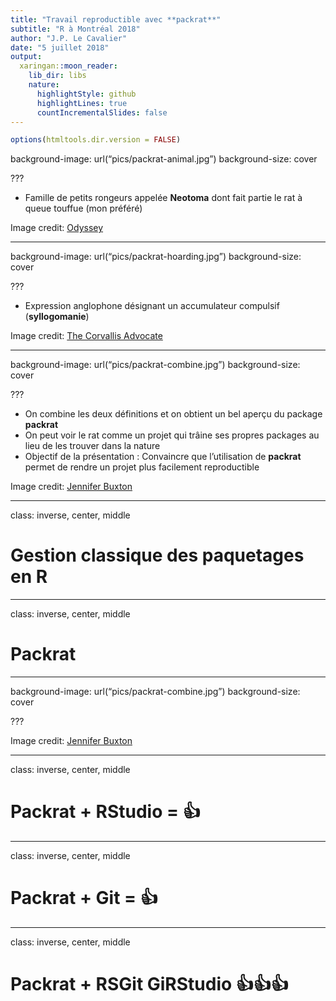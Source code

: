 ```yaml
---
title: "Travail reproductible avec **packrat**"
subtitle: "R à Montréal 2018"
author: "J.P. Le Cavalier"
date: "5 juillet 2018"
output:
  xaringan::moon_reader:
    lib_dir: libs
    nature:
      highlightStyle: github
      highlightLines: true
      countIncrementalSlides: false
---
```


```r
options(htmltools.dir.version = FALSE)
```

background-image: url("pics/packrat-animal.jpg")
background-size: cover

???

- Famille de petits rongeurs appelée **Neotoma** dont fait partie le rat à queue touffue (mon préféré)

Image credit: [Odyssey](https://www.theodysseyonline.com/9-struggles-of-being-pack-rat)

---

background-image: url("pics/packrat-hoarding.jpg")
background-size: cover

???

- Expression anglophone désignant un accumulateur compulsif (**syllogomanie**)

Image credit: [The Corvallis Advocate](http://www.corvallisadvocate.com/2013/0117-hoarding-officially-a-disorder)

---

background-image: url("pics/packrat-combine.jpg")
background-size: cover

???

- On combine les deux définitions et on obtient un bel aperçu du package **packrat**
- On peut voir le rat comme un projet qui trâine ses propres packages au lieu de les trouver dans la nature
- Objectif de la présentation : Convaincre que l'utilisation de **packrat** permet de rendre un projet plus facilement reproductible

Image credit: [Jennifer Buxton](http://braymere.blogspot.com/2013/02/pack-rats.html)

---

class: inverse, center, middle

# Gestion classique des paquetages en R


---

class: inverse, center, middle

# Packrat

---

background-image: url("pics/packrat-combine.jpg")
background-size: cover

???

Image credit: [Jennifer Buxton](http://braymere.blogspot.com/2013/02/pack-rats.html)


---

class: inverse, center, middle

# Packrat + RStudio = 👍

---

class: inverse, center, middle

# Packrat + Git = 👍

---

class: inverse, center, middle

# Packrat + RSGit GiRStudio 👍👍👍


